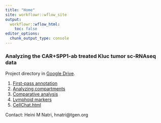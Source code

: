 ```yaml
---
title: "Home"
site: workflowr::wflow_site
output:
  workflowr::wflow_html:
    toc: false
editor_options:
  chunk_output_type: console
---
```


### Analyzing the CAR+SPP1-ab treated Kluc tumor sc-RNAseq data

Project directory in [Google Drive](https://drive.google.com/drive/folders/1tP_gb3-9izQmDXK8iFuSOZ8sxnnQOynq?usp=drive_link).

1. [First-pass annotation](first_pass.html)\
2. [Analyzing compartments](analyze_compartments.html)\
3. [Comparative analysis](comparative_analysis.html)\
4. [Lymphoid markers](lymphoid_myeloid_markers.html)\
5. [CellChat.html](CellChat.html)\

Contact: Heini M Natri, hnatri@tgen.org
